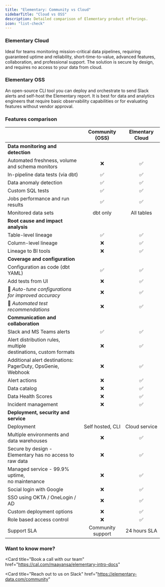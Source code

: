 ```yaml
---
title: "Elementary: Community vs Cloud"
sidebarTitle: "Cloud vs OSS"
description: Detailed comparison of Elementary product offerings. 
icon: "list-check"
---
```


### Elementary Cloud
Ideal for teams monitoring mission-critical data pipelines, requiring guaranteed uptime and reliability, short-time-to-value, advanced features, collaboration, and professional support. The solution is secure by design, and requires no access to your data from cloud.

### Elementary OSS
An open-source CLI tool you can deploy and orchestrate to send Slack alerts and self-host the Elementary report. It is best for data and analytics engineers that require basic observability capabilities or for evaluating features without vendor approval.

### Features comparison

|                                                                       |   Community (OSS)   |  Elmentary Cloud  |
|-----------------------------------------------------------------------|:-------------------:|:-----------------:|
| **Data monitoring and detection**                                     |                     |                   |
| Automated freshness, volume <br/> and schema monitors                 |          ❌          |         ✅         |
| In-pipeline data tests (via dbt)                                      |          ✅          |         ✅         |
| Data anomaly detection                                                |          ✅          |         ✅         |
| Custom SQL tests                                                      |          ✅          |         ✅         |
| Jobs performance and run results                                      |          ✅          |         ✅         |
| Monitored data sets                                                   |      dbt only       |    All tables     |
| **Root cause and impact analysis**                                    |                     |                   |
| Table-level lineage                                                   |          ✅          |         ✅         |
| Column-level lineage                                                  |          ❌          |         ✅         |
| Lineage to BI tools                                                   |          ❌          |         ✅         |
| **Coverage and configuration**                                        |                     |                   |
| Configuration as code (dbt YAML)                                      |          ✅          |         ✅         |
| Add tests from UI                                                     |          ❌          |         ✅         |
| 🚧 *Auto-tune configurations <br/> for improved accuracy*             |          ❌          |         ✅         |
| 🚧 *Automated test recommendations*                                   |          ❌          |         ✅         |
| **Communication and collaboration**                                   |                     |                   |
| Slack and MS Teams alerts                                             |          ✅          |         ✅         |
| Alert distribution rules, multiple <br/> destinations, custom formats |          ❌          |         ✅         |
| Additional alert destinations: <br/> PagerDuty, OpsGenie, Webhook     |          ❌          |         ✅         |
| Alert actions                                                         |          ❌          |         ✅         |
| Data catalog                                                          |          ❌          |         ✅         |
| Data Health Scores                                                    |          ❌          |         ✅         |
| Incident management                                                   |          ❌          |         ✅         |
| **Deployment, security and service**                                  |                     |                   |
| Deployment                                                            |  Self hosted, CLI   |   Cloud service   |
| Multiple environments and data warehouses                             |          ❌          |         ✅         |
| Secure by design - <br/> Elementary has no access to raw data         |          ❌          |         ✅         |
| Managed service - 99.9% uptime,<br/> no maintenance                   |          ❌          |         ✅         |
| Social login with Google                                              |          ❌          |         ✅         |
| SSO using OKTA / OneLogin / AD                                        |          ❌          |         ✅         |
| Custom deployment options                                             |          ❌          |         ✅         |
| Role based access control                                             |          ❌          |         ✅         |
| Support SLA                                                           |  Community support  |   24 hours SLA    |


### Want to know more?

<Card
title="Book a call with our team"
href="https://cal.com/maayansa/elementary-intro-docs"
></Card>
<Card
title="Reach out to us on Slack"
href="https://elementary-data.com/community"
></Card>
